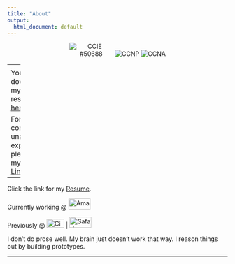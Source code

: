 ```yaml
---
title: "About"
output:
  html_document: default
---
```


<p style="text-align:center;">
<img src="img/ccie_routeswitch_med.gif" alt="CCIE #50688" style="max-height: 100px; max-width: 100px;" />
<img src="img/ccnp_routingswitching_med.gif" alt="CCNP" style="max-height: 100px; max-width: 100px;" />
<img src="img/ccna_routerswitching_med.gif" alt="CCNA" style="max-height: 100px; max-width: 100px;" />
</p>

---
<p style="text-align:center;">
Thanks for taking an interest in my work history! <br>

You can download my latest resume <a href="/WilberforceOchiengWanjira_CV.pdf">here</a>.<br>

For my complete & unabridged experience, please visit my [LinkedIn](https://www.linkedin.com/in/wilberwanjira/)
</p>

---

<p>Click the link for my <a href="/WilberforceOchiengWanjira_CV.pdf">Resume</a>.</p>

<p class="working">Currently working @ <a class="company" href="https://aws.amazon.com/" target="_blank"><img src="/img/amazon.png" alt="Amazon Web Services" style="width:50px;height:25px;"></a><br></p>

<p>Previously @ <a class="company" href="https://cisco.com" target="_blank"><img src="/img/cisco.png" alt="Cisco Systems" style="width:40px;height:20px;"></a> | 
<a class="company" href="https://www.safaricom.co.ke/" target="_blank"><img src="/img/safaricom.png" alt="Safaricom" style="width:50px;height:25px;"></a>
</p>

<p class="large-description">I don’t do prose well. My brain just doesn’t work that way. I reason things out by building prototypes.</p>

---


